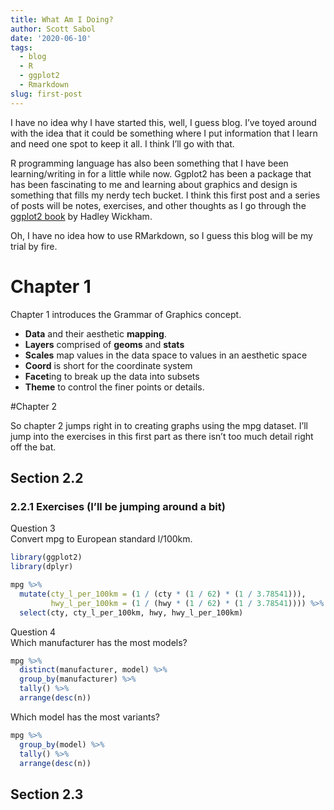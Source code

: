 ```yaml
---
title: What Am I Doing?
author: Scott Sabol
date: '2020-06-10'
tags:
  - blog
  - R
  - ggplot2
  - Rmarkdown
slug: first-post
---
```


I have no idea why I have started this, well, I guess blog.  I've toyed around with the idea that it could be something where I put information that I learn and need one spot to keep it all.  I think I'll go with that.  

R programming language has also been something that I have been learning/writing in for a little while now.  Ggplot2 has been a package that has been fascinating to me and learning about graphics and design is something that fills my nerdy tech bucket.  I think this first post and a series of posts will be notes, exercises, and other thoughts as I go through the [ggplot2 book](https://ggplot2-book.org/) by Hadley Wickham.

Oh, I have no idea how to use RMarkdown, so I guess this blog will be my trial by fire.  

# Chapter 1

Chapter 1 introduces the Grammar of Graphics concept.

* **Data** and their aesthetic **mapping**.
* **Layers** comprised of **geoms** and **stats**
* **Scales** map values in the data space to values in an aesthetic space
* **Coord** is short for the coordinate system
* **Facet**ing to break up the data into subsets
* **Theme** to control the finer points or details.

#Chapter 2

So chapter 2 jumps right in to creating graphs using the mpg dataset.  I'll jump into the exercises in this first part as there isn't too much detail right off the bat.

## Section 2.2  
### 2.2.1 Exercises (I'll be jumping around a bit)

Question 3  
Convert mpg to European standard l/100km.
```r
library(ggplot2)
library(dplyr)
```
```r
mpg %>% 
  mutate(cty_l_per_100km = (1 / (cty * (1 / 62) * (1 / 3.78541))),
         hwy_l_per_100km = (1 / (hwy * (1 / 62) * (1 / 3.78541)))) %>% 
  select(cty, cty_l_per_100km, hwy, hwy_l_per_100km)

```
Question 4  
Which manufacturer has the most models?
```r
mpg %>% 
  distinct(manufacturer, model) %>% 
  group_by(manufacturer) %>% 
  tally() %>% 
  arrange(desc(n))
```

Which model has the most variants?
```r
mpg %>% 
  group_by(model) %>% 
  tally() %>% 
  arrange(desc(n))
```
## Section 2.3


